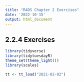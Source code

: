 ```yaml
---
title: "R4DS Chapter 2 Exercises"
date: '2022-10-15'
output: html_document
---
```


## 2.2.4 Exercises

```r
library(tidyverse)
library(tidytuesdayR)
theme_set(theme_light())
library(scales)
```


```r
tt <- tt_load("2021-02-02")


```


<style>
body {
text-align: justify}
</style>
